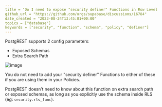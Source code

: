 ```yaml
---
title = 'Do I need to expose "security definer" Functions in Row Level Security Policies?'
github_url = "https://github.com/orgs/supabase/discussions/16784"
date_created = "2023-08-24T13:45:01+00:00"
topics = ["database"]
keywords = ["security", "function", "schema", "policy", "definer"]
---
```


PostgREST supports 2 config parameters:

- Exposed Schemas
- Extra Search Path

![image](/img/troubleshooting/d756aeb0-515f-425d-b737-75a935935b73.png)

You do not need to add your "security definer" Functions to either of these if you are using them in your Policies.

PostgREST doesn’t need to know about this function on extra search path or exposed schemas, as long as you explicitly use the schema inside RLS (eg: `security.rls_func`).
